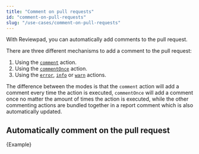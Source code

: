 ```yaml
---
title: "Comment on pull requests"
id: "comment-on-pull-requests"
slug: "/use-cases/comment-on-pull-requests"
---
```



With Reviewpad, you can automatically add comments to the pull request.

There are three different mechanisms to add a comment to the pull request:

1. Using the [`comment`](/guides/built-ins#comment) action.
2. Using the [`commentOnce`](/guides/built-ins#commentonce) action.
3. Using the [`error`](/guides/built-ins#error), [`info`](/guides/built-ins#info) or [`warn`](/guides/built-ins#warn) actions.

The difference between the modes is that the `comment` action will add a comment every time the action is executed, `commentOnce` will add a comment once no matter the amount of times the action is executed, while the other commenting actions are bundled together in a report comment which is also automatically updated.

## Automatically comment on the pull request

<CodeBlock language="yml" title="reviewpad.yml">{Example}</CodeBlock>
